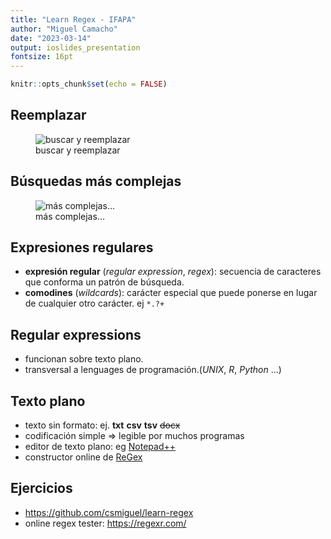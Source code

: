 ```yaml
---
title: "Learn Regex - IFAPA"
author: "Miguel Camacho"
date: "2023-03-14"
output: ioslides_presentation
fontsize: 16pt
---
```


```r
knitr::opts_chunk$set(echo = FALSE)
```

## Reemplazar
![buscar y reemplazar](../img/caperucita.png)

## Búsquedas más complejas
![más complejas...](../img/hello.png)


## Expresiones regulares

- **expresión regular** (*regular expression*, *regex*): secuencia de caracteres que conforma un patrón de búsqueda.
- **comodines** (*wildcards*): carácter especial que puede ponerse en lugar de cualquier otro carácter. ej `*.?+`

## Regular expressions

- funcionan sobre texto plano.
- transversal a lenguages de programación.(*UNIX*, *R*, *Python* ...)

## Texto plano

- texto sin formato: ej. **txt** **csv** **tsv** ~~docx~~
- codificación simple => legible por muchos programas
- editor de texto plano: eg [Notepad++](https://notepad-plus-plus.org/downloads/)
- constructor online de [ReGex](https://regexr.com/)

## Ejercicios

- <https://github.com/csmiguel/learn-regex>
- online regex tester: <https://regexr.com/>

